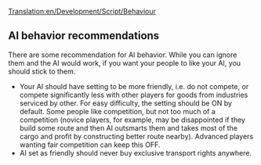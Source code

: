 [[Translation:en/Development/Script/Behaviour]]


{{en/Development/Script/Navigation}}

{{en/Note|While some people strongly advise keeping to these recommendations, they are by no means mandatory. Feel free to ignore some/all of them if you don't like them.}}
==AI behavior recommendations==

There are some recommendation for AI behavior. While you can ignore them and the AI would work, if you want your people to like your AI, you should stick to them.

* Your AI should have setting to be more friendly, i.e. do not compete, or compete significantly less with other players for goods from industries serviced by other. For easy difficulty, the setting should be ON by default. Some people like competition, but not too much of a competition (novice players, for example, may be disappointed if they build some route and then AI outsmarts them and takes most of the cargo and profit by constructing better route nearby). Advanced players wanting fair competition can keep this OFF.
* AI set as friendly should never buy exclusive transport rights anywhere.